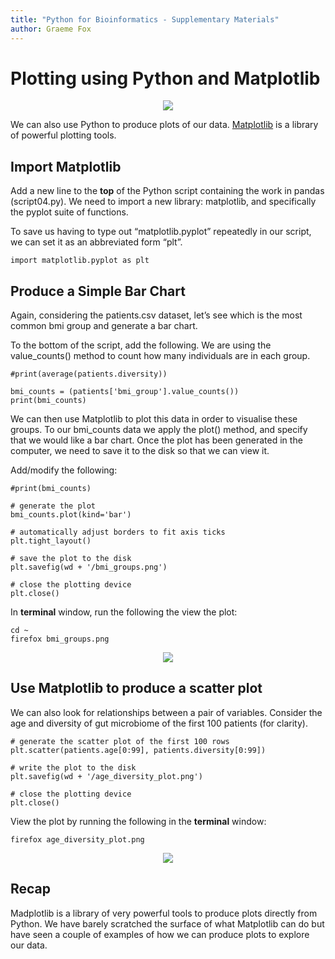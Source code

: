 ```yaml
---
title: "Python for Bioinformatics - Supplementary Materials"
author: Graeme Fox
---
```


# Plotting using Python and Matplotlib
<center>![](images/matplotlib.webp){}</center>

We can also use Python to produce plots of our data.
[Matplotlib](https://matplotlib.org/) is a library of powerful
plotting tools.

## Import Matplotlib
Add a new line to the <b>top</b> of the Python script containing the work in pandas (script04.py). We need to import a new library: matplotlib, and specifically the pyplot suite of functions.

To save us having to type out "matplotlib.pyplot" repeatedly in our script, we can set it as an abbreviated form "plt".

```
import matplotlib.pyplot as plt
```

## Produce a Simple Bar Chart
Again, considering the patients.csv dataset, let's see which is the most common bmi group and generate a bar chart.

To the bottom of the script, add the following. We are using the value_counts() method to count how many individuals are in each group.

```
#print(average(patients.diversity))

bmi_counts = (patients['bmi_group'].value_counts())
print(bmi_counts)
```

We can then use Matplotlib to plot this data in order to visualise these groups. To our bmi_counts data we apply the plot() method, and specify that we would like a bar chart. Once the plot has been generated in the computer, we need to save it to the disk so that we can view it.

Add/modify the following:

```
#print(bmi_counts)

# generate the plot
bmi_counts.plot(kind='bar')

# automatically adjust borders to fit axis ticks
plt.tight_layout()

# save the plot to the disk
plt.savefig(wd + '/bmi_groups.png')

# close the plotting device
plt.close()
```

In <b>terminal</b> window, run the following the view the plot:

```
cd ~
firefox bmi_groups.png
```

<center>![](images/bar_chart.png){}</center>


## Use Matplotlib to produce a scatter plot
We can also look for relationships between a pair of variables. Consider the age and diversity of gut microbiome of the first 100 patients (for clarity).

```
# generate the scatter plot of the first 100 rows
plt.scatter(patients.age[0:99], patients.diversity[0:99])

# write the plot to the disk
plt.savefig(wd + '/age_diversity_plot.png')

# close the plotting device
plt.close()
```

View the plot by running the following in the <b>terminal</b> window:

```
firefox age_diversity_plot.png
```

<center>![](images/scatter.png){}</center>

## Recap
Madplotlib is a library of very powerful tools to produce plots directly from Python. We have barely scratched the surface of what Matplotlib can do but have seen a couple of examples of how we can produce plots to explore our data.



